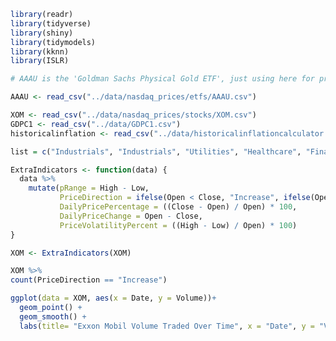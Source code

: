 
```r
library(readr)
library(tidyverse)
library(shiny)
library(tidymodels)
library(kknn)
library(ISLR)
```


```r
# AAAU is the 'Goldman Sachs Physical Gold ETF', just using here for practice etc.

AAAU <- read_csv("../data/nasdaq_prices/etfs/AAAU.csv")

XOM <- read_csv("../data/nasdaq_prices/stocks/XOM.csv")
GDPC1 <- read_csv("../data/GDPC1.csv")
historicalinflation <- read_csv("../data/historicalinflationcalculator.csv")
```

```r
list = c("Industrials", "Industrials", "Utilities", "Healthcare", "Financials", "Consumer Discretionary", "Consumer Discretionary", "Consumer Staples", "Consumer Staples", "Information Technology", "Information Technology", "Communication Services", "Real Estate", "Real Estate", "Energy", "Materials")
```



```r
ExtraIndicators <- function(data) {
  data %>%
    mutate(pRange = High - Low,
           PriceDirection = ifelse(Open < Close, "Increase", ifelse(Open > Close, "Decrease", "No Change")),
           DailyPricePercentage = ((Close - Open) / Open) * 100,
           DailyPriceChange = Open - Close,
           PriceVolatilityPercent = ((High - Low) / Open) * 100)
}
```


```r
XOM <- ExtraIndicators(XOM)
```



```r
XOM %>% 
count(PriceDirection == "Increase")
```



```r
ggplot(data = XOM, aes(x = Date, y = Volume))+
  geom_point() +
  geom_smooth() +
  labs(title= "Exxon Mobil Volume Traded Over Time", x = "Date", y = "Volume")
```




